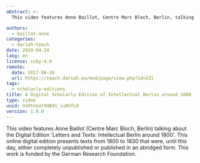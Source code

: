 ```yaml
---
abstract: >-
  This video features Anne Baillot, Centre Marc Bloch, Berlin, talking about the Digital Edition "Letters and Texts: Intellectual Berlin around 1800".

authors:
  - baillot-anne
categories:
  - dariah-teach
date: 2019-04-24
lang: en
licence: ccby-4.0
remote:
  date: 2017-06-26
  url: https://teach.dariah.eu/mod/page/view.php?id=531
tags:
  - scholarly-editions
title: A Digital Scholarly Edition of Intellectual Berlin around 1800
type: video
uuid: nG9tnoatXHB4S_iu8kfL0
version: 1.0.0
---
```


This video features Anne Baillot (Centre Marc Bloch, Berlin) talking about the Digital Edition 'Letters and Texts: Intellectual Berlin around 1800'. This online digital edition presents texts from 1800 to 1830 that were, until this day, either completely unpublished or published in an abridged form. This work is funded by the German Research Foundation.

<VideoCard
  title="DH in Practice"
  subtitle="A Digital Scholarly Edition of Intellectual Berlin around 1800"
  id="5NXV7YX6KKM"
  image="/assets/images/cms/posts/a-digital-scholarly-edition-of-intellectual-berlin/anne-baillot.png"
/>
